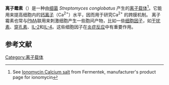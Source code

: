 {{chembox
| Verifiedfields = changed
| Watchedfields = changed
| verifiedrevid = 400118302
| ImageFile=Ionomycin (free acid).svg
| ImageSize=300
| IUPACName=(4''R'',​6''S'',​8''S'',​10''Z'',​12''R'',​14''R'',​16''E'',​18''R'',​19''R'',​20''S'',​21''S'')-​19,​21-​dihydroxy-​22-​{(2''S'',​2<nowiki>'</nowiki>''R'',​5''S'',​5<nowiki>'</nowiki>''S'')-​5'-​[(1''R'')-​1-​hydroxyethyl]-​2,​5'-​dimethyloctahydro-​2,​2'-​bifuran-​5-​yl}-​4,​6,​8,​12,​14,​18,​20-​heptamethyl-​11-​oxido-​9-​oxodocosa-​10,​16-​dienoic acid
| OtherNames=
|Section1={{Chembox Identifiers
| ChEMBL_Ref = {{ebicite|changed|EBI}}
| ChEMBL = 501617
| ChEMBL2_Ref = {{ebicite|changed|EBI}}
| ChEMBL2 = 1222121
| PubChem = 6912226
| ChemSpiderID_Ref = {{chemspidercite|changed|chemspider}}
| ChemSpiderID = 5288579
| SMILES = C[C@H](CCC(=O)O)C[C@H](C)C[C@H](C)C(=O)/C=C(/[C@H](C)C[C@H](C)C/C=C/[C@@H](C)[C@H]([C@@H](C)[C@H](C[C@@H]1CC[C@@](O1)(C)[C@H]2CC[C@@](O2)(C)[C@@H](C)O)O)O)\O
| InChI = 1/C41H72O9/c1-25(21-29(5)34(43)24-35(44)30(6)22-27(3)20-26(2)14-15-38(46)47)12-11-13-28(4)39(48)31(7)36(45)23-33-16-18-41(10,49-33)37-17-19-40(9,50-37)32(8)42/h11,13,24-33,36-37,39,42-43,45,48H,12,14-23H2,1-10H3,(H,46,47)/b13-11+,34-24-/t25-,26-,27+,28-,29-,30+,31+,32-,33+,36+,37-,39-,40+,41+/m1/s1
| InChIKey = PGHMRUGBZOYCAA-ADZNBVRBBY
| StdInChI_Ref = {{stdinchicite|changed|chemspider}}
| StdInChI = 1S/C41H72O9/c1-25(21-29(5)34(43)24-35(44)30(6)22-27(3)20-26(2)14-15-38(46)47)12-11-13-28(4)39(48)31(7)36(45)23-33-16-18-41(10,49-33)37-17-19-40(9,50-37)32(8)42/h11,13,24-33,36-37,39,42-43,45,48H,12,14-23H2,1-10H3,(H,46,47)/b13-11+,34-24-/t25-,26-,27+,28-,29-,30+,31+,32-,33+,36+,37-,39-,40+,41+/m1/s1
| StdInChIKey_Ref = {{stdinchicite|changed|chemspider}}
| StdInChIKey = PGHMRUGBZOYCAA-ADZNBVRBSA-N
| CASNo_Ref = {{cascite|correct|??}}
| CASNo = 56092-81-0
}}
|Section2={{Chembox Properties
| C=41 | H=72 | O=9
| MolarMass=709.0050
| Appearance=
| Density=
| MeltingPt=
| BoilingPt=
| Solubility=
  }}
|Section3={{Chembox Hazards
| MainHazards=
| FlashPt=
| AutoignitionPt =
  }}
}}
'''离子霉素'''（{{lang-en|Ionomycin}}）是一种由[[细菌|细菌]] ''Streptomyces conglobatus'' 产生的[[离子载体|离子载体]]<ref>See [http://www.fermentek.co.il/ionomycin_CA_salt.htm Ionomycin Calcium salt] {{webarchive|url=https://web.archive.org/web/20060626052220/http://www.fermentek.co.il/ionomycin_CA_salt.htm |date=2006-06-26 }} from Fermentek, manufacturer's product page for ionomycin</ref>。它能用来提高细胞内的[[钙|钙离子]]（Ca<sup>2+</sup>）水平，因而用于研究Ca<sup>2+</sup> 的跨膜机制。
离子霉素也常与[[佛波醇-12-十四烷酰-13-乙酸酯|PMA]]联用来刺激细胞产生一些胞间产物，比如一些[[细胞因子|细胞因子]]，如[[干扰素|干扰素]]、[[穿孔素|穿孔素]]、[[白细胞介素-2|IL-2]]和[[白细胞介素-4|IL-4]]。这些细胞因子在[[炎症|炎症反应]]中有重要作用。

== 参考文献 ==
<references />
{{Nonribosomally synthesized porters}}
[[Category:离子载体|Category:离子载体]]